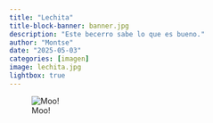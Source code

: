 ```yaml
---
title: "Lechita"
title-block-banner: banner.jpg
description: "Este becerro sabe lo que es bueno."
author: "Montse"
date: "2025-05-03"
categories: [imagen]
image: lechita.jpg
lightbox: true
---
```


![Moo!](lechita.jpg)